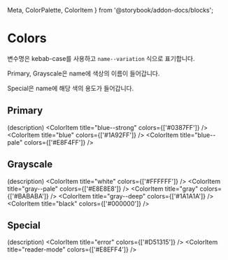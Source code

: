   Meta, ColorPalette, ColorItem
} from '@storybook/addon-docs/blocks';

<Meta title="Guidelines|Colors" />

# Colors
변수명은 kebab-case를 사용하고 `name--variation` 식으로 표기합니다.

Primary, Grayscale은 name에 색상의 이름이 들어갑니다.

Special은 name에 해당 색의 용도가 들어갑니다.

## Primary
(description)
<ColorPalette>
  <ColorItem title="blue--strong" colors={['#0387FF']} />
  <ColorItem title="blue" colors={['#1A92FF']} />
  <ColorItem title="blue--pale" colors={['#E8F4FF']} />
</ColorPalette>

## Grayscale
(description)
<ColorPalette>
  <ColorItem title="white" colors={['#FFFFFF']} />
  <ColorItem title="gray--pale" colors={['#E8E8E8']} />
  <ColorItem title="gray" colors={['#BABABA']} />
  <ColorItem title="gray--deep" colors={['#1A1A1A']} />
  <ColorItem title="black" colors={['#000000']} />
</ColorPalette>

## Special
(description)
<ColorPalette>
  <ColorItem title="error" colors={['#D51315']} />
  <ColorItem title="reader-mode" colors={['#E8EFF4']} />
</ColorPalette>
